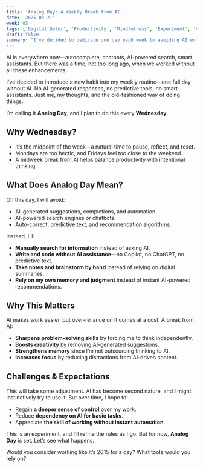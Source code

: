 ```yaml
---
title: 'Analog Day: A Weekly Break from AI'
date: '2025-03-21'
week: 05
tags: ['Digital Detox', 'Productivity', 'Mindfulness', 'Experiment', 'AI']
draft: false
summary: "I've decided to dedicate one day each week to avoiding AI entirely. No AI-generated responses, no automation—just independent thinking and old-fashioned problem-solving. I'm calling it 'Analog Day,' and here's why it matters."
---
```


AI is everywhere now—autocomplete, chatbots, AI-powered search, smart assistants. But there was a time, not too long ago, when we worked without all these enhancements.

I've decided to introduce a new habit into my weekly routine—one full day without AI. No AI-generated responses, no predictive tools, no smart assistants. Just me, my thoughts, and the old-fashioned way of doing things.

I’m calling it **Analog Day**, and I plan to do this every **Wednesday**.

## **Why Wednesday?**

- It’s the midpoint of the week—a natural time to pause, reflect, and reset.
- Mondays are too hectic, and Fridays feel too close to the weekend.
- A midweek break from AI helps balance productivity with intentional thinking.

## **What Does Analog Day Mean?**

On this day, I will avoid:

- AI-generated suggestions, completions, and automation.
- AI-powered search engines or chatbots.
- Auto-correct, predictive text, and recommendation algorithms.

Instead, I’ll:

- **Manually search for information** instead of asking AI.
- **Write and code without AI assistance**—no Copilot, no ChatGPT, no predictive text.
- **Take notes and brainstorm by hand** instead of relying on digital summaries.
- **Rely on my own memory and judgment** instead of instant AI-powered recommendations.

## **Why This Matters**

AI makes work easier, but over-reliance on it comes at a cost. A break from AI:

- **Sharpens problem-solving skills** by forcing me to think independently.
- **Boosts creativity** by removing AI-generated suggestions.
- **Strengthens memory** since I’m not outsourcing thinking to AI.
- **Increases focus** by reducing distractions from AI-driven content.

## **Challenges & Expectations**

This will take some adjustment. AI has become second nature, and I might instinctively try to use it. But over time, I hope to:

- Regain **a deeper sense of control** over my work.
- Reduce **dependency on AI for basic tasks**.
- Appreciate **the skill of working without instant automation**.

This is an experiment, and I’ll refine the rules as I go. But for now, **Analog Day** is set. Let’s see what happens.

Would you consider working like it’s 2015 for a day? What tools would you rely on?
